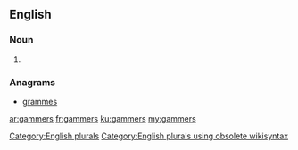 ==English==

===Noun===
{{head|en}}

# {{plural of|gammer}}

===Anagrams===
* [[grammes#English|grammes]]

[[Category:English plurals]][[Category:English plurals using obsolete wikisyntax]]

[[ar:gammers]]
[[fr:gammers]]
[[ku:gammers]]
[[my:gammers]]